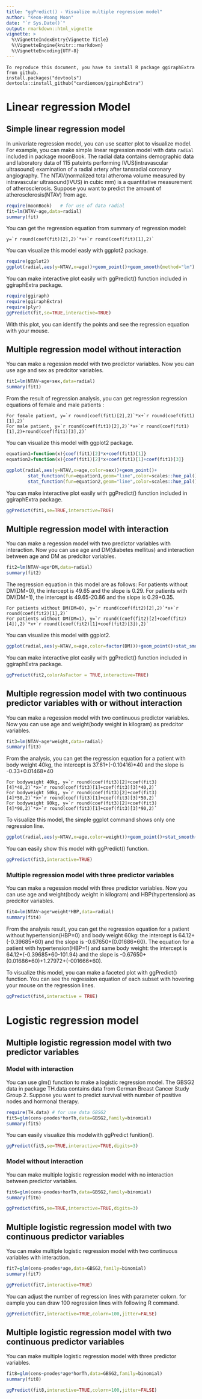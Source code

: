```yaml
---
title: "ggPredict() - Visualize multiple regression model"
author: "Keon-Woong Moon"
date: "`r Sys.Date()`"
output: rmarkdown::html_vignette
vignette: >
  %\VignetteIndexEntry{Vignette Title}
  %\VignetteEngine{knitr::rmarkdown}
  %\VignetteEncoding{UTF-8}
---
```


```
To reproduce this document, you have to install R package ggiraphExtra from github.
install.packages("devtools")
devtools::install_github("cardiomoon/ggiraphExtra")
```

# Linear regression Model

## Simple linear regression model

In univariate regression model, you can use scatter plot to visualize model. For example, you can make simple linear regression model with data `radial` included in package moonBook. The radial data contains demographic data and laboratory data of 115 pateints performing IVUS(intravascular ultrasound) examination of a radial artery after tansradial coronary angiography. The NTAV(normalized total atheroma volume measured by intravascular ultrasound(IVUS) in cubic mm) is a quantitative measurement of atherosclerosis. Suppose you want to predict the amount of atherosclerosis(NTAV) from age.

```r
require(moonBook)   # for use of data radial
fit=lm(NTAV~age,data=radial)
summary(fit)
```

You can get the regression equation from summary of regression model:

```
y=`r round(coef(fit)[2],2)`*x+`r round(coef(fit)[1],2)`
```

You can visualize this model easly with ggplot2 package.
```r
require(ggplot2)
ggplot(radial,aes(y=NTAV,x=age))+geom_point()+geom_smooth(method="lm")
```

You can make interactive plot easily with ggPredict() function included in ggiraphExtra package.

```r
require(ggiraph)
require(ggiraphExtra)
require(plyr)
ggPredict(fit,se=TRUE,interactive=TRUE)
```
With this plot, you can identify the points and see the regression equation with your mouse.


## Multiple regression model without interaction

You can make a regession model with two predictor variables. Now you can use age and sex as predcitor variables.


```r
fit1=lm(NTAV~age+sex,data=radial)
summary(fit1)
```

From the result of regression analysis, you can get regression regression equations of female and male patients :

```
For female patient, y=`r round(coef(fit1)[2],2)`*x+`r round(coef(fit1)[1],2)`
For male patient, y=`r round(coef(fit1)[2],2)`*x+`r round(coef(fit1)[1],2)+round(coef(fit1)[3],2)`
```

You can visualize this model with ggplot2 package.
```r

equation1=function(x){coef(fit1)[2]*x+coef(fit1)[1]}
equation2=function(x){coef(fit1)[2]*x+coef(fit1)[1]+coef(fit1)[3]}

ggplot(radial,aes(y=NTAV,x=age,color=sex))+geom_point()+
        stat_function(fun=equation1,geom="line",color=scales::hue_pal()(2)[1])+
        stat_function(fun=equation2,geom="line",color=scales::hue_pal()(2)[2])

```
You can make interactive plot easily with ggPredict() function included in ggiraphExtra package.
```r
ggPredict(fit1,se=TRUE,interactive=TRUE)
```


## Multiple regression model with interaction

You can make a regession model with two predictor variables with interaction. Now you can use age and DM(diabetes mellitus) and interaction between age and DM as predcitor variables.


```r
fit2=lm(NTAV~age*DM,data=radial)
summary(fit2)
```

The regression equation in this model are as follows: For patients without DM(DM=0), the intercept is 49.65 and the slope is 0.29. For patients with DM(DM=1), the intercept is 49.65-20.86 and the slope is 0.29+0.35.

```
For patients without DM(DM=0), y=`r round(coef(fit2)[2],2)`*x+`r round(coef(fit2)[1],2)`
For patients without DM(DM=1), y=`r round((coef(fit2)[2]+coef(fit2)[4]),2)`*x+`r round((coef(fit2)[1]+coef(fit2)[3]),2)`
```

You can visualize this model with ggplot2.

```r
ggplot(radial,aes(y=NTAV,x=age,color=factor(DM)))+geom_point()+stat_smooth(method="lm",se=FALSE)
```

You can make interactive plot easily with ggPredict() function included in ggiraphExtra package.
```r
ggPredict(fit2,colorAsFactor = TRUE,interactive=TRUE)
```

## Multiple regression model with two continuous predictor variables with or without interaction

You can make a regession model with two continuous predictor variables. Now you can use age and weight(body weight in kilogram) as predcitor variables.

```r
fit3=lm(NTAV~age*weight,data=radial)
summary(fit3)
```

From the analysis, you can get the regression equation for a patient with body weight 40kg, the intercept is 37.61+(-0.10416)\*40 and the slope is -0.33+0.01468\*40

```
For bodyweight 40kg, y=`r round(coef(fit3)[2]+coef(fit3)[4]*40,2)`*x+`r round(coef(fit3)[1]+coef(fit3)[3]*40,2)`
For bodyweight 50kg, y=`r round(coef(fit3)[2]+coef(fit3)[4]*50,2)`*x+`r round(coef(fit3)[1]+coef(fit3)[3]*50,2)`
For bodyweight 90kg, y=`r round(coef(fit3)[2]+coef(fit3)[4]*90,2)`*x+`r round(coef(fit3)[1]+coef(fit3)[3]*90,2)`
```

To visualize this model, the simple ggplot command shows only one regression line.

```r
ggplot(radial,aes(y=NTAV,x=age,color=weight))+geom_point()+stat_smooth(method="lm",se=FALSE)
```

You can easily show this model with ggPredict() function.

```r
ggPredict(fit3,interactive=TRUE)
```


### Multiple regression model with three predictor variables

You can make a regession model with three predictor variables. Now you can use age and weight(body weight in kilogram) and HBP(hypertension) as predcitor variables.

```r
fit4=lm(NTAV~age*weight*HBP,data=radial)
summary(fit4)
```

From the analysis result, you can get the regression equation for a patient without hypertension(HBP=0) and body weight 60kg: the intercept is 64.12+(-0.39685\*60) and the slope is -0.67650+(0.01686\*60). The equation for a patient with hypertension(HBP=1) and same body weight: the intercept is 64.12+(-0.39685\*60-101.94) and the slope is -0.67650+(0.01686\*60)+1.27972+(-001666*60).

To visualize this model, you can make a faceted plot with ggPredict() function. You can see the regression equation of each subset with hovering your mouse on the regression lines. 

```r
ggPredict(fit4,interactive = TRUE)
```


# Logistic regression model

## Multiple logistic regression model with two predictor variables

### Model with interaction
You can use glm() function to make a logistic regression model. The GBSG2 data in package TH.data contains data from German Breast Cancer Study Group 2. Suppose you want to predict survival with number of positive nodes and hormonal therapy.

```r
require(TH.data) # for use data GBSG2
fit5=glm(cens~pnodes*horTh,data=GBSG2,family=binomial)
summary(fit5)
```

You can easily visualize this modelwith ggPredict funition().
```r
ggPredict(fit5,se=TRUE,interactive=TRUE,digits=3)
```
### Model without interaction

You can make multiple logistic regression model with no interaction between predictor variables.

```r
fit6=glm(cens~pnodes+horTh,data=GBSG2,family=binomial)
summary(fit6)
```

```r
ggPredict(fit6,se=TRUE,interactive=TRUE,digits=3)
```

## Multiple logistic regression model with two continuous predictor variables

You can make multiple logistic regression model with two continuous variables with interaction.


```r
fit7=glm(cens~pnodes*age,data=GBSG2,family=binomial)
summary(fit7)
```

```r
ggPredict(fit7,interactive=TRUE)
```

You can adjust the number of regression lines with parameter colorn. for eample you can draw 100 regression lines with following R command.

```r
ggPredict(fit7,interactive=TRUE,colorn=100,jitter=FALSE)
```

## Multiple logistic regression model with two continuous predictor variables

You can make multiple logistic regression model with three predictor variables.


```r
fit8=glm(cens~pnodes*age*horTh,data=GBSG2,family=binomial)
summary(fit8)
```

```r
ggPredict(fit8,interactive=TRUE,colorn=100,jitter=FALSE)
```
